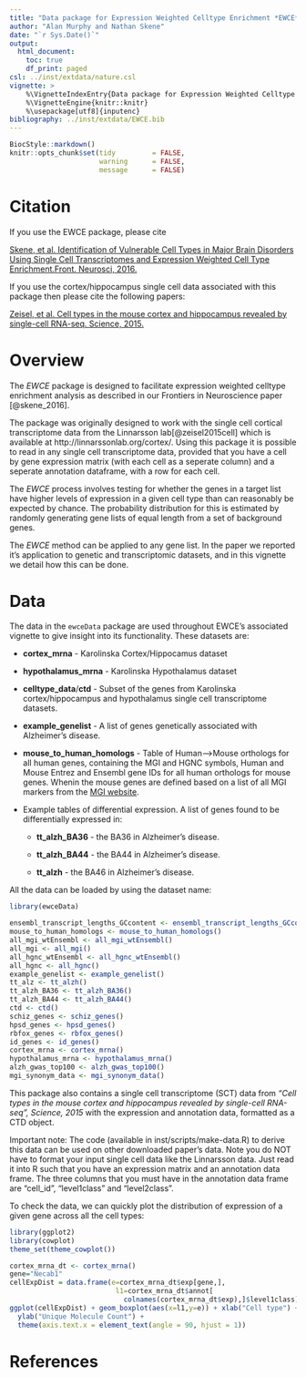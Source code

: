 ```yaml
---
title: "Data package for Expression Weighted Celltype Enrichment *EWCE*"
author: "Alan Murphy and Nathan Skene"
date: "`r Sys.Date()`"
output:
  html_document:
    toc: true
    df_print: paged
csl: ../inst/extdata/nature.csl
vignette: >
    %\VignetteIndexEntry{Data package for Expression Weighted Celltype Enrichment EWCE} 
    %\VignetteEngine{knitr::knitr} 
    %\usepackage[utf8]{inputenc}
bibliography: ../inst/extdata/EWCE.bib
---
```



```r
BiocStyle::markdown()
knitr::opts_chunk$set(tidy         = FALSE,
                      warning      = FALSE,
                      message      = FALSE)

```

# Citation

If you use the EWCE package, please cite

[Skene, et al. Identification of Vulnerable Cell Types in Major Brain Disorders Using Single Cell Transcriptomes and Expression Weighted Cell Type Enrichment.Front. Neurosci, 2016.](https://www.frontiersin.org/articles/10.3389/fnins.2016.00016/full)

If you use the cortex/hippocampus single cell data associated with this package 
then please cite the following papers:

[Zeisel, et al. Cell types in the mouse cortex and hippocampus revealed by single-cell RNA-seq. Science, 2015.](http://www.sciencemag.org/content/early/2015/02/18/science.aaa1934.abstract)

# Overview

The *EWCE* package is designed to facilitate expression weighted celltype enrichment analysis as described in our Frontiers in Neuroscience paper [@skene_2016].

The package was originally designed to work with the single cell cortical transcriptome data from the Linnarsson lab[@zeisel2015cell] which is available at http://linnarssonlab.org/cortex/. Using this package it is possible to read in any single cell transcriptome data, provided that you have a cell by gene expression matrix (with each cell as a seperate column) and a seperate annotation dataframe, with a row for each cell.

The *EWCE* process involves testing for whether the genes in a target list have higher levels of expression in a given cell type than can reasonably be expected by chance. The probability distribution for this is estimated by randomly generating gene lists of equal length from a set of background genes.

The *EWCE* method can be applied to any gene list. In the paper we reported it's application to genetic and transcriptomic datasets, and in this vignette we detail how this can be done. 

# Data

The data in the `ewceData` package are used throughout EWCE's associated vignette to give insight into its functionality. These datasets are:

* **cortex_mrna** - Karolinska Cortex/Hippocamus dataset

* **hypothalamus_mrna** - Karolinska Hypothalamus dataset

* **celltype_data**/**ctd** - Subset of the genes from Karolinska cortex/hippocampus and hypothalamus single cell transcriptome datasets.

* **example_genelist** - A list of genes genetically associated with Alzheimer's disease.

* **mouse_to_human_homologs** - Table of Human-->Mouse orthologs for all human genes, containing the MGI and HGNC symbols, Human and Mouse Entrez and Ensembl gene IDs for all human orthologs for mouse genes. Whenin the mouse genes are defined based on a list of all MGI markers from the [MGI website](http://www.informatics.jax.org/).

* Example tables of differential expression. A list of genes found to be differentially expressed in:

  * **tt_alzh_BA36** - the BA36 in Alzheimer's disease.

  * **tt_alzh_BA44** - the BA44 in Alzheimer's disease.

  * **tt_alzh** - the BA46 in Alzheimer's disease.

All the data can be loaded by using the dataset name:

```r
library(ewceData)
```

```r
ensembl_transcript_lengths_GCcontent <- ensembl_transcript_lengths_GCcontent()
mouse_to_human_homologs <- mouse_to_human_homologs()
all_mgi_wtEnsembl <- all_mgi_wtEnsembl()
all_mgi <- all_mgi()
all_hgnc_wtEnsembl <- all_hgnc_wtEnsembl()
all_hgnc <- all_hgnc()
example_genelist <- example_genelist()
tt_alz <- tt_alzh()
tt_alzh_BA36 <- tt_alzh_BA36()
tt_alzh_BA44 <- tt_alzh_BA44()
ctd <- ctd()
schiz_genes <- schiz_genes()
hpsd_genes <- hpsd_genes()
rbfox_genes <- rbfox_genes()
id_genes <- id_genes()
cortex_mrna <- cortex_mrna()
hypothalamus_mrna <- hypothalamus_mrna()
alzh_gwas_top100 <- alzh_gwas_top100()
mgi_synonym_data <- mgi_synonym_data()
```

This package also contains a single cell transcriptome (SCT) data from *"Cell types in the mouse cortex and hippocampus revealed by single-cell RNA-seq", Science, 2015* with the expression and annotation data, formatted as a CTD object.

Important note: The code (available in inst/scripts/make-data.R) to derive this data can be used on other downloaded paper's data. Note you do NOT have to format your input single cell data like the Linnarsson data. Just read it into R such that you have an expression matrix and an annotation data frame. The three columns that you must have in the annotation data frame are "cell_id", "level1class" and "level2class". 

To check the data, we can quickly plot the distribution of expression of a given gene across all the cell types:

```r
library(ggplot2)
library(cowplot)
theme_set(theme_cowplot())
```


```r
cortex_mrna_dt <- cortex_mrna()
gene="Necab1"
cellExpDist = data.frame(e=cortex_mrna_dt$exp[gene,],
                          l1=cortex_mrna_dt$annot[
                            colnames(cortex_mrna_dt$exp),]$level1class)
ggplot(cellExpDist) + geom_boxplot(aes(x=l1,y=e)) + xlab("Cell type") + 
  ylab("Unique Molecule Count") + 
  theme(axis.text.x = element_text(angle = 90, hjust = 1)) 
```

# References
